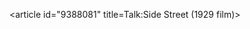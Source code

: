 <article id="9388081" title=Talk:Side Street (1929 film)>
	<talkpage id="9388081" title="Talk:Side Street (1929 film)">
{{WikiProject Film|American-task-force=yes|class=start}}
	</talkpage>
</article>